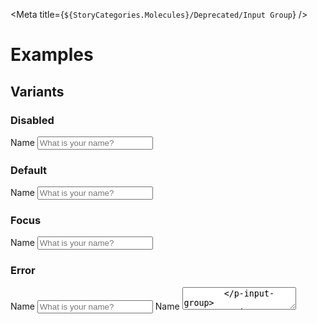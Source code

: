 
<Meta title={`${StoryCategories.Molecules}/Deprecated/Input Group`} />

<InputGroupDocs />

# Examples

## Variants

### Disabled

<Canvas>
	<div class='flex h-32 items-center px-10'>
		<p-input-group disabled>
			<span slot='label'>Name</span>
			<input
				class='p-input'
				slot='input'
				type='text'
				placeholder='What is your name?'
			/>
		</p-input-group>
	</div>
</Canvas>

### Default

<Canvas>
	<div class='flex h-32 items-center px-10'>
		<p-input-group>
			<span slot='label'>Name</span>
			<input
				class='p-input'
				slot='input'
				type='text'
				placeholder='What is your name?'
			/>
		</p-input-group>
	</div>
</Canvas>

### Focus

<Canvas>
	<div class='flex h-32 items-center px-10'>
		<p-input-group focused>
			<span slot='label'>Name</span>
			<input
				class='p-input'
				slot='input'
				type='text'
				placeholder='What is your name?'
			/>
		</p-input-group>
	</div>
</Canvas>

### Error

<Canvas>
	<div class='h-48 w-full px-10'>
		<p-input-group error='Invalid'>
			<span slot='label'>Name</span>
			<input
				class='p-input'
				slot='input'
				type='text'
				placeholder='What is your name?'
			/>
		</p-input-group>
		<p-input-group error='Invalid'>
			<span slot='label'>Name</span>
			<textarea
				class='p-input'
				slot='input'
				placeholder='What is your message?'
			/>
		</p-input-group>
		<p-input-group
			error='Invalid'
			size='small'
		>
			<span slot='label'>Name</span>
			<input
				class='p-input'
				slot='input'
				type='text'
				placeholder='What is your name?'
			/>
		</p-input-group>
		<p-input-group
			error='Invalid'
			size='small'
		>
			<span slot='label'>Name</span>
			<textarea
				class='p-input'
				slot='input'
				placeholder='What is your message?'
			/>
		</p-input-group>
	</div>
</Canvas>

### Error small

<Canvas>
	<div class='flex h-32 items-center px-10'>
		<p-input-group
			class='w-16'
			error='Invalid'
		>
			<input
				class='p-input'
				slot='input'
				type='text'
				placeholder='0.0'
			/>
		</p-input-group>
	</div>
</Canvas>

## Prefix & Suffix

### Prefix

#### Icon

<Canvas>
	<div class='flex h-32 items-center px-10'>
		<p-input-group
			label='Name'
			icon='person'
		>
			<input
				class='p-input'
				slot='input'
				type='text'
				placeholder='What is your name?'
			/>
		</p-input-group>
	</div>
</Canvas>

#### Text

<Canvas>
	<div class='flex h-32 items-center px-10'>
		<p-input-group
			label='Name'
			prefix='#'
		>
			<input
				class='p-input'
				slot='input'
				type='number'
				placeholder='Choose a number?'
			/>
		</p-input-group>
	</div>
</Canvas>

### Suffix

#### Text

<Canvas>
	<div class='flex h-32 items-center px-10'>
		<p-input-group
			label='Name'
			suffix='#'
		>
			<input
				class='p-input'
				slot='input'
				type='number'
				placeholder='Choose a number?'
			/>
		</p-input-group>
	</div>
</Canvas>

#### Text with error

<Canvas>
	<div class='flex h-32 items-center px-10'>
		<p-input-group
			label='Name'
			suffix='#'
			error='Not a number'
		>
			<input
				class='p-input'
				slot='input'
				type='number'
				placeholder='Choose a number?'
			/>
		</p-input-group>
	</div>
</Canvas>

## Helper

### Default

<Canvas>
	<div class='flex h-32 items-center px-10'>
		<p-input-group
			helper='The on your birth certificate.'
			label='Name'
		>
			<textarea
				class='p-input'
				slot='input'
				placeholder='Tell me your story?'
			/>
		</p-input-group>
	</div>
</Canvas>

### Slotted

<Canvas>
	<div class='flex h-32 items-center px-10'>
		<p-input-group label='Name'>
			<textarea
				class='p-input'
				slot='input'
				placeholder='Tell me your story?'
			/>
			<span slot='helper'>The name on your birth certificate. (slotted)</span>
		</p-input-group>
	</div>
</Canvas>

## Header

### Custom header item

<Canvas>
	<div class='flex h-32 items-center px-10'>
		<p-input-group label='Password'>
			<input
				class='p-input'
				slot='input'
				type='password'
				placeholder='What is your password?'
			/>
			<p-button
				slot='header'
				variant='text'
				size='sm'
				class='-mb-2 -mt-2'
			>
				Password forgotten?
			</p-button>
		</p-input-group>
	</div>
</Canvas>

### With helper

<Canvas>
	<div class='flex h-32 items-center px-10'>
		<p-input-group
			label='Password'
			helper='I am helping!'
		>
			<input
				class='p-input'
				slot='input'
				type='password'
				placeholder='What is your password?'
			/>
			<p-button
				slot='header'
				variant='text'
				size='sm'
				class='-mb-2 -mt-2'
			>
				Password forgotten?
			</p-button>
		</p-input-group>
	</div>
</Canvas>
